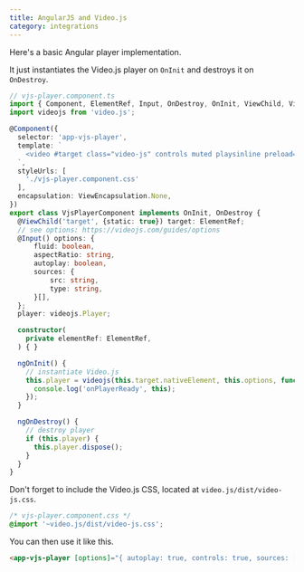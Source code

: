 ```yaml
---
title: AngularJS and Video.js
category: integrations
---
```


Here's a basic Angular player implementation.

It just instantiates the Video.js player on `OnInit` and destroys it on `OnDestroy`.

```ts
// vjs-player.component.ts
import { Component, ElementRef, Input, OnDestroy, OnInit, ViewChild, ViewEncapsulation } from '@angular/core';
import videojs from 'video.js';

@Component({
  selector: 'app-vjs-player',
  template: `
    <video #target class="video-js" controls muted playsinline preload="none"></video>
  `,
  styleUrls: [
    './vjs-player.component.css'
  ],
  encapsulation: ViewEncapsulation.None,
})
export class VjsPlayerComponent implements OnInit, OnDestroy {
  @ViewChild('target', {static: true}) target: ElementRef;
  // see options: https://videojs.com/guides/options
  @Input() options: {
      fluid: boolean,
      aspectRatio: string,
      autoplay: boolean,
      sources: {
          src: string,
          type: string,
      }[],
  };
  player: videojs.Player;

  constructor(
    private elementRef: ElementRef,
  ) { }

  ngOnInit() {
    // instantiate Video.js
    this.player = videojs(this.target.nativeElement, this.options, function onPlayerReady() {
      console.log('onPlayerReady', this);
    });
  }

  ngOnDestroy() {
    // destroy player
    if (this.player) {
      this.player.dispose();
    }
  }
}
```

Don't forget to include the Video.js CSS, located at `video.js/dist/video-js.css`.

```css
/* vjs-player.component.css */
@import '~video.js/dist/video-js.css';
```

You can then use it like this.

```html
<app-vjs-player [options]="{ autoplay: true, controls: true, sources: [{ src: '/path/to/video.mp4', type: 'video/mp4' }]}"></app-vjs-player>
```
